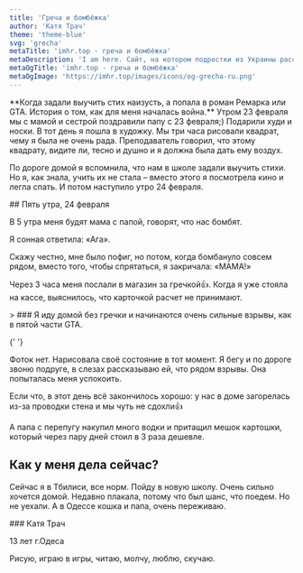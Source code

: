 ```yaml
---
title: 'Греча и бомбёжка'
author: 'Катя Трач'
theme: 'theme-blue'
svg: 'grecha'
metaTitle: 'imhr.top - греча и бомбёжка'
metaDescription: 'I am here. Сайт, на котором подростки из Украины рассказывают свои истории.'
metaOgTitle: 'imhr.top - греча и бомбёжка'
metaOgImage: 'https://imhr.top/images/icons/og-grecha-ru.png'
---
```


<Heading img="/images/kate/kate.jpg" photoLeft />

<Medium>
  **Когда задали выучить стих наизусть, а попала в роман Ремарка или GTA.
  История о том, как для меня началась война.**
</Medium>

<HorizontalPhoto src="/images/kate/kate-sasha.jpg" photoDescription='Мы с сестрой'>
  Утром 23 февраля мы с мамой и сестрой поздравили папу с 23 февраля;) Подарили худи и носки. В тот день я пошла в художку. Мы три часа рисовали квадрат, чему я была не очень рада. Преподаватель говорил, что этому квадрату, видите ли, тесно и душно и я должна была дать ему воздух.

По дороге домой я вспомнила, что нам в школе задали выучить стихи. Но я, как знала, учить их не стала – вместо этого я посмотрела кино и легла спать. И потом наступило утро 24 февраля.

</HorizontalPhoto>

<Medium>
  ## Пять утра, 24 февраля

В 5 утра меня будят мама с папой, говорят, что нас бомбят.

Я сонная ответила: «Ага».

Скажу честно, мне было пофиг, но потом, когда бомбануло совсем рядом, вместо того, чтобы спрятаться, я закричала: «МАМА!»

Через 3 часа меня послали в магазин за гречкой👍. Когда я уже стояла на кассе, выяснилось, что карточкой расчет не принимают.

</Medium>

<Large>
  > ### Я иду домой без гречки и начинаются очень сильные взрывы, как в пятой части GTA.

{' '}

<PhotoAndText src="/images/kate/illustration.svg">
  Фоток нет. Нарисовала своё состояние в тот момент.
</PhotoAndText>

</Large>

<Medium>
  Я бегу и по дороге звоню подруге, в слезах рассказываю ей, что рядом взрывы. Она попыталась меня успокоить.

Если что, в этот день всё закончилось хорошо: у нас в доме загорелась из-за проводки стена и мы чуть не сдохли👍

А папа с перепугу накупил много водки и притащил мешок картошки, который через пару дней стоил в 3 раза дешевле.

## Как у меня дела сейчас?

Сейчас я в Тбилиси, все норм. Пойду в новую школу. Очень сильно хочется домой. Недавно плакала, потому что был шанс, что поедем. Но не уехали. А в Одессе кошка и папа, очень переживаю.

</Medium>

<AuthorCard src='/images/kate/kate2.jpg'>
  ### Катя Трач

13 лет г.Одеса

Рисую, играю в игры, читаю, молчу, люблю, скучаю.

</AuthorCard>
